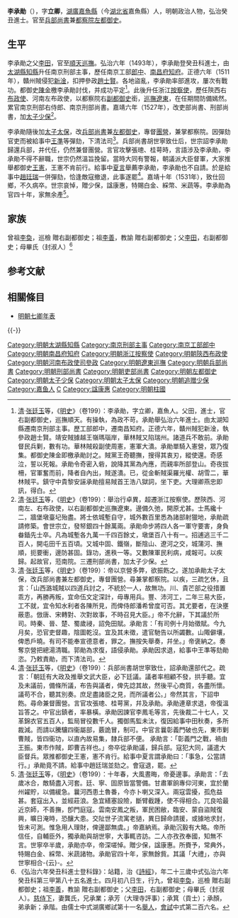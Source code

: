 {{Otheruses|李承勋|other=同名或類似名的其它條目描述}}
{{明清人物信息框
| 姓名 = 李承勛
| 原名 =
| 圖片名稱= 
| 圖片大小 =
| 圖片說明 = 
 |最高職務 = 太子太保明朝兵部尚書<br />兼都察院左都御史
| 屆數 = 
| 國家 = 大明
| 前任 = 
| 繼任 = 
| 爵位 =
| 籍貫 = [[湖廣承宣布政使司|湖廣承宣布政使司]][[武昌府|武昌府]][[嘉魚縣|嘉魚縣]]
| 族裔 = 漢族
| 旗籍 = 
| 字號 = 字立卿
| 諡號 = 康惠
| 出生日期 = [[成化|成化]]九年（1473年）
| 出生地點 = [[湖廣承宣布政使司|湖廣]][[嘉魚縣|嘉魚縣]]
| 逝世日期 = [[嘉靖|嘉靖]]十年（1531年）
| 逝世地點 = [[湖廣承宣布政使司|湖廣]][[嘉魚縣|嘉魚縣]]
| 墓葬 =
| 配偶 =
| 親屬 =（父）[[李田|李田]]
| 出身 = *弘治六年癸丑科進士出身
| 經歷 = 
| 著作 =
}}
'''李承勛'''（{{bd|1473年||1531年|catIdx=}}），字'''立卿'''，[[湖廣承宣布政使司|湖廣]][[嘉魚縣|嘉魚縣]]（今[[湖北省|湖北省]]嘉魚縣）人，明朝政治人物，弘治癸丑進士。官至[[明朝兵部尚書|兵部尚書]]兼[[都察院|都察院]][[左都御史|左都御史]]。

== 生平 ==
李承勛之父[[李田|李田]]，官至[[順天巡撫|順天巡撫]]。弘治六年（1493年），李承勛登癸丑科進士，由[[太湖縣|太湖縣]][[知縣|知縣]]升任南京刑部主事，歷任南京工部[[郎中|郎中]]、[[南昌府|南昌府]][[知府|知府]]。正德六年（1511年），贛州賊侵犯[[新淦|新淦]]，扣押參政[[趙士賢|趙士賢]]。各地盜亂，李承勛率部進攻，屢次有戰功。都御史[[陳金|陳金]]檄李承勛討伐，并成功平定<ref>[[清|清]]·[[张廷玉|张廷玉]]等，《[[明史|明史]]》（卷199）：李承勛，字立卿，嘉魚人。父田，進士，官右副都御史，巡撫順天。有操執，為政不苛。承勛舉弘治六年進士。由太湖知縣遷南京刑部主事。歷工部郎中，遷南昌知府。正德六年，贛州賊犯新淦，執參政趙士賢。靖安賊據越王嶺瑪瑙岸，華林賊又陷瑞州。諸道兵不敢前。承勛督民兵剿，數有功。華林賊殺副使周憲，憲軍大潰。承勛單騎入憲營，眾乃復集。都御史陳金即檄承勛討之。賊黨王奇聽撫，搜得其衷刃，縱使還。奇感泣，誓以死報。承勛令奇密入砦，說降其黨為內應，而親率所部登山。奇夜拔柵，官軍奮而前，降者自內出，賊遂潰。已，從金斬賊渠羅光權、胡雪二，華林賊平。鎮守中貴黎安誣承勛擅易賊首王浩八獄詞，坐下吏。大理卿燕忠即訊，得白。</ref>。此後升任浙江[[按察使|按察使]]，歷任陝西右[[布政使|布政使]]、河南左布政使，以都察院右[[副都御史|副都御史]]銜，[[遼東巡撫|巡撫遼東]]，在任期間防備嫣然。累官南京刑部右侍郎、南京刑部尚書。嘉靖六年（1527年），改吏部尚書、刑部尚書，加[[太子少保|太子少保]]<ref>[[清|清]]·[[张廷玉|张廷玉]]等，《[[明史|明史]]》（卷199）：舉治行卓異，超遷浙江按察使。歷陝西、河南左、右布政使，以右副都御史巡撫遼東。邊備久弛，開原尤甚。士馬纔十二，牆堡墩臺圮殆盡。將士依城塹自守，城外數百里悉為諸部射獵地，承勛疏請修築。會世宗立，發帑銀四十餘萬兩。承勛命步將四人各一軍守要害，身負畚鍤先士卒。凡為城塹各九萬一千四百餘丈，墩堡百八十有一。招逋逃三千二百人，開屯田千五百頃。又城中固、鐵嶺，斷陰山、遼河之交，城蒲河、撫順，扼要衝，邊防甚固。錄功，進秩一等。又數陳軍民利病，咸報可。以疾歸。起故官，蒞南院。三遷刑部尚書，加太子少保。</ref>。

李承勛隨後加[[太子太保|太子太保]]，改[[兵部尚書|兵部尚書]]兼[[左都御史|左都御史]]，專督[[團營|團營]]，兼掌都察院。因彈劾官吏而被給事中[[王準|王準]]等彈劾，下清法司<ref>[[清|清]]·[[张廷玉|张廷玉]]等，《[[明史|明史]]》（卷199）：帝以京營多弊，欲振飭之。遂加承勛太子太保，改兵部尚書兼左都御史，專督團營。尋兼掌都察院。以疾，三疏乞休，且言：「山西潞城賊以四道兵討之，不統於一人，故無功。川、貴芒部之役措置乖方，再勝再叛，宜命伍文定深計，毋專用兵。豐、沛河工，二年三易大臣，工不就，宜令知水利者各陳所見，而俾侍郎潘希曾度可否。其尤要者，在決壅蔽患。倣唐、宋轉對、次對故事，不時召見大臣。」帝不允辭，下其議於所司。時秦、晉、楚、蜀歲祲，詔免田賦。承勛言：「有司例十月始徵賦。今九月矣，恐官吏督趣，陰圖乾沒。宜及其未徵，遣官馳告以所蠲數。山陬僻壤，俾悉戶曉。有司不能奉宣德意者，罪之。撫按失舉奏，幷坐。」帝褒納之。奏奪京營把總湯清職。郭勛為求復，語侵承勛。承勛因求退，給事中王準等劾勛恣。乃敕責勛，而下清法司。</ref>。兵部尚書胡世寧致仕后，世宗詔李承勛歸還兵部，并代任，仍然兼督團營。言官攻擊張璁、桂萼時，言語涉及李承勛，李承勛不得不辭職，世宗仍然溫旨挽留。當時大同有警報，朝議派大臣督軍，大家推舉都御史[[王憲|王憲]]，王憲不肯前行。給事中[[夏言|夏言]]舉薦李承勛，李承勛也不自請。於是給事中[[趙廷瑞|趙廷瑞]]一併彈劾，恰逢敵寇撤退，此事遂罷<ref>[[清|清]]·[[张廷玉|张廷玉]]等，《[[明史|明史]]》（卷199）：兵部尚書胡世寧致仕，詔承勛還部代之。疏言：「朝廷有大政及推舉文武大臣，必下廷議。議者率相顧不發，拱手聽。宜及未議前，備條所議，布告與議者，俾先諗其故，然後平心商質，各盡所懷。議苟不合，聽其別奏。庶足盡諸臣之見，而所議者公。」帝然其言，下詔申飭。尋命兼督團營。言官攻張璁、桂萼黨，幷及承勛。承勛連章求退，帝復溫旨答之。中官出鎮者，率暴橫。承勛因諫官李鳳毛等言，先後裁二十七人，又革錦衣官五百人，監局冒役數千人。獨御馬監未汰，復因給事中田秋奏，多所裁減。而請以騰驤四衞屬部，覈詭冒，制可。中官言曩彰義門破也先，東市剿曹賊，皆四衞功，以直內故易集，隸兵部不便。 承勛言：「彰義門之戰，禍由王振。東市作賊，即曹吉祥也。」帝卒從承勛議，歸兵部。寇犯大同，議遣大臣督兵。眾推都御史王憲，憲不肯行。給事中夏言謂承勛曰：「事急，公當請行。」承勛竟不請。給事中趙廷瑞並劾之。會寇退，罷。</ref>。嘉靖十年（1531年），致仕回鄉，不久病卒。世宗哀悼，贈少保，諡康惠，特賜白金、綵幣、米蔬等。李承勛為官四十年，家無余產<ref>[[清|清]]·[[张廷玉|张廷玉]]等，《[[明史|明史]]》（卷199）：十年春，大風晝晦，帝憂邊事。承勛言：「去歲冰合，敵騎盡入河套。廷、寧、固原皆當警備。甘肅軍餉專仰河東，宜於蘭州糴貯，以備緩急。曩河西患土魯番，今亦卜喇又深入。兩寇雲擾，孤危益甚。套寇出入，並經莊浪。急宜繕塞設險，斷臂截踵，使不得相合。兀良哈最近京師，不善撫，卽門庭寇。雲南安鳳之叛，軍民困敝，臨安、蒙自盜賊復興，曠日淹時，恐釀大患。交阯世子流寓老撾，異日歸命請援，或據地求封，皆未可測。惟急用人理財，俾邊鄙無虞。」帝嘉納焉。承勛沉毅有大略。帝所信任，自輔臣外，獨承勛與胡世寧，大事輒咨訪。二人亦孜孜奉國，知無不言。世寧卒半歲，承勛亦卒，帝深嗟悼。贈少保，諡康惠。所賚予，常典外，特賜白金、綵幣、米蔬諸物。承勛官四十年，家無餘貲。其議「大禮」，亦與世寧相合-{云}-。</ref>。

==家族==
曾祖[[李奐|李奐]]，巡檢 贈右副都御史；祖[[李善|李善]]，教諭 贈右副都御史；父[[李田|李田]]，右副都御史；母畢氏（封淑人）<ref>《弘治六年癸丑科進士登科錄》：站籍，治《[[詩經|詩經]]》，年二十三歲中式弘治六年癸丑科第三甲第八十五名進士。四月初八日生，行九，曾祖[[李奐|李奐]]，巡檢 贈右副都御史；祖[[李善|李善]]，教諭 贈右副都御史；父[[李田|李田]]，右副都御史；母畢氏（封淑人）。[[慈侍下|慈侍下]]，妻龔氏，兄承業；承芳（大理寺評事）；承箕（貢士）；承顏，弟承新；承階。由儒士中式湖廣鄉試第十一名[[舉人|舉人]]，[[會試|會試]]中式第二百六名。</ref>

==参考文献==
{{reflist}}

==相關條目==
*[[明朝七卿年表|明朝七卿年表]]

{{-}}
{{start box}}
{{s-off}}
{{succession box|[[羅欽順|羅欽順]]|[[桂萼|桂萼]]|[[明朝吏部尚書|明朝吏部尚書]]|<small>嘉靖六年（1527年）</small>}}
{{succession box|[[顏頤壽|顏頤壽]]|[[胡世寧|胡世寧]]|[[明朝刑部尚書|明朝刑部尚書]]|<small>嘉靖六年（1527年）</small>}}
{{succession box|[[王時中|王時中]]|[[胡世寧|胡世寧]]|[[明朝兵部尚書|明朝兵部尚書]]|<small>嘉靖六年－嘉靖七年（1527年－1528年）</small>}}
{{succession box|[[胡世寧|胡世寧]]|[[王時中|王時中]]|[[明朝兵部尚書|明朝兵部尚書]]|<small>嘉靖八年－嘉靖十年（1529年－1531年）</small>}}
{{end box}}
{{弘治六年癸丑科殿試金榜}}
{{DEFAULTSORT:Li李}}
[[Category:明朝太湖縣知縣|Category:明朝太湖縣知縣]]
[[Category:南京刑部主事|Category:南京刑部主事]]
[[Category:南京工部郎中|Category:南京工部郎中]]
[[Category:明朝南昌府知府|Category:明朝南昌府知府]]
[[Category:明朝浙江按察使|Category:明朝浙江按察使]]
[[Category:明朝陝西布政使|Category:明朝陝西布政使]]
[[Category:明朝河南布政使司參政|Category:明朝河南布政使司參政]]
[[Category:明朝遼東巡撫|Category:明朝遼東巡撫]]
[[Category:明朝兵部尚書|Category:明朝兵部尚書]]
[[Category:明朝刑部尚書|Category:明朝刑部尚書]]
[[Category:明朝吏部尚書|Category:明朝吏部尚書]]
[[Category:明朝左都御史|Category:明朝左都御史]]
[[Category:明朝太子少保|Category:明朝太子少保]]
[[Category:明朝太子太保|Category:明朝太子太保]]
[[Category:明朝追赠少保|Category:明朝追赠少保]]
[[Category:嘉鱼人|Category:嘉鱼人]]
[[Category:李姓|C]]
[[Category:諡康惠|Category:諡康惠]]
[[Category:明朝柱國|Category:明朝柱國]]